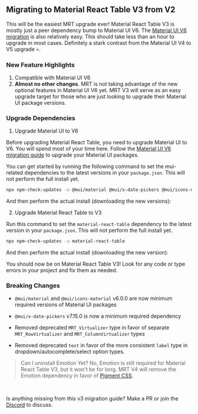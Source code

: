 
<Head>
  <title>
    {'Migrating to Material React Table V3 - Material React Table V3 Docs'}
  </title>
  <meta
    name="description"
    content="Migrating to Material React Table V3 from V2"
  />
</Head>

## Migrating to Material React Table V3 from V2

This will be the easiest MRT upgrade ever! Material React Table V3 is mostly just a peer dependency bump to Material UI V6. The [Material UI V6 migration](https://mui.com/material-ui/migration/upgrade-to-v6/) is also relatively easy. This should take less than an hour to upgrade in most cases. Definitely a stark contrast from the Material UI V4 to V5 upgrade 💀.

### New Feature Highlights

1. Compatible with Material UI V6
2. **Almost no other changes**. MRT is not taking advantage of the new optional features in Material UI V6 yet. MRT V3 will serve as an easy upgrade target for those who are just looking to upgrade their Material UI package versions.

### Upgrade Dependencies

1. Upgrade Material UI to V6

Before upgrading Material React Table, you need to upgrade Material UI to V6. You will spend most of your time here. Follow the [Material UI V6 migration guide](https://mui.com/material-ui/migration/upgrade-to-v6/) to upgrade your Material UI packages.

You can get started by running the following command to set the mui-related dependencies to the latest versions in your `package.json`. This will not perform the full install yet.

```bash
npx npm-check-updates -u @mui/material @mui/x-date-pickers @mui/icons-material @emotion/react @emotion/styled
```

And then perform the actual install (downloading the new versions):

<InstallCommand packagesString="@mui/material @mui/x-date-pickers @mui/icons-material @emotion/react @emotion/styled" />

2. Upgrade Material React Table to V3

Run this command to set the `material-react-table` dependency to the latest version in your `package.json`. This will not perform the full install yet.

```bash
npx npm-check-updates -u material-react-table
```

And then perform the actual install (downloading the new version):

<InstallCommand packagesString="material-react-table" />

You should now be on Material React Table V3! Look for any code or type errors in your project and fix them as needed.

### Breaking Changes

- `@mui/material` and `@mui/icons-material` v6.0.0 are now minimum required versions of Material UI packages
- `@mui/x-date-pickers` v7.15.0 is now a minimum required dependency

- Removed deprecated `MRT_Virtualizer` type in favor of separate `MRT_RowVirtualizer` and `MRT_ColumnVirtualizer` types

- Removed deprecated `text` in favor of the more consistent `label` type in dropdown/autocomplete/select option types.

> Can I uninstall Emotion Yet? No, Emotion is still required for Material React Table V3, but it won't be for long. MRT V4 will remove the Emotion dependency in favor of [Pigment CSS](https://mui.com/blog/introducing-pigment-css/).

<br />

Is anything missing from this v3 migration guide? Make a PR or join the [Discord](https://discord.gg/5wqyRx6fnm) to discuss.

